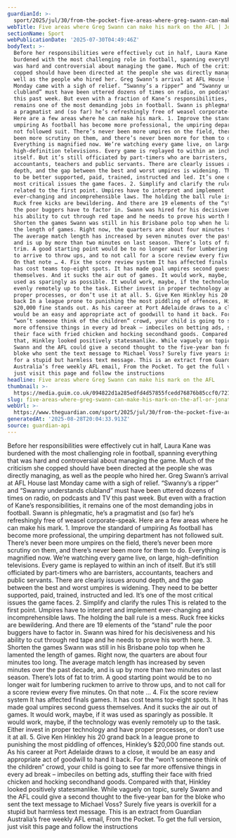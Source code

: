 ```yaml
---
guardianId: >-
  sport/2025/jul/30/from-the-pocket-five-areas-where-greg-swann-can-make-his-mark-on-the-afl
webTitle: Five areas where Greg Swann can make his mark on the AFL | Jonathan Horn
sectionName: Sport
webPublicationDate: '2025-07-30T04:49:46Z'
bodyText: >-
  Before her responsibilities were effectively cut in half, Laura Kane was
  burdened with the most challenging role in football, spanning everything that
  was hard and controversial about managing the game. Much of the criticism she
  copped should have been directed at the people she was directly managing, as
  well as the people who hired her. Greg Swann’s arrival at AFL House last
  Monday came with a sigh of relief. “Swanny’s a ripper” and “Swanny understands
  clubland” must have been uttered dozens of times on radio, on podcasts and TV
  this past week. But even with a fraction of Kane’s responsibilities, it
  remains one of the most demanding jobs in football. Swann is phlegmatic, he’s
  a pragmatist and (so far) he’s refreshingly free of weasel corporate-speak.
  Here are a few areas where he can make his mark. 1. Improve the standard of
  umpiring As football has become more professional, the umpiring department has
  not followed suit. There’s never been more umpires on the field, there’s never
  been more scrutiny on them, and there’s never been more for them to do.
  Everything is magnified now. We’re watching every game live, on large,
  high-definition televisions. Every game is replayed to within an inch of
  itself. But it’s still officiated by part-timers who are barristers,
  accountants, teachers and public servants. There are clearly issues around
  depth, and the gap between the best and worst umpires is widening. They need
  to be better supported, paid, trained, instructed and led. It’s one of the
  most critical issues the game faces. 2. Simplify and clarify the rules This is
  related to the first point. Umpires have to interpret and implement
  ever-changing and incomprehensible laws. The holding the ball rule is a mess.
  Ruck free kicks are bewildering. And there are 19 elements of the “stand” rule
  the poor buggers have to factor in. Swann was hired for his decisiveness and
  his ability to cut through red tape and he needs to prove his worth here. 3.
  Shorten the games Swann was still in his Brisbane polo top when he lamented
  the length of games. Right now, the quarters are about four minutes too long.
  The average match length has increased by seven minutes over the past decade,
  and is up by more than two minutes on last season. There’s lots of fat to
  trim. A good starting point would be to no longer wait for lumbering ruckmen
  to arrive to throw ups, and to not call for a score review every five minutes.
  On that note … 4. Fix the score review system It has affected finals games. It
  has cost teams top-eight spots. It has made goal umpires second guess
  themselves. And it sucks the air out of games. It would work, maybe, if it was
  used as sparingly as possible. It would work, maybe, if the technology was
  evenly remotely up to the task. Either invest in proper technology and have
  proper processes, or don’t use it at all. 5. Give Ken Hinkley his 20 grand
  back In a league prone to punishing the most piddling of offences, Hinkley’s
  $20,000 fine stands out. As his career at Port Adelaide draws to a close, it
  would be an easy and appropriate act of goodwill to hand it back. For the
  “won’t someone think of the children” crowd, your child is going to see far
  more offensive things in every ad break – imbeciles on betting ads, stuffing
  their face with fried chicken and hocking secondhand goods. Compared with
  that, Hinkley looked positively statesmanlike. While vaguely on topic, surely
  Swann and the AFL could give a second thought to the five-year ban for the
  bloke who sent the text message to Michael Voss? Surely five years is overkill
  for a stupid but harmless text message. This is an extract from Guardian
  Australia’s free weekly AFL email, From the Pocket. To get the full version,
  just visit this page and follow the instructions
headline: Five areas where Greg Swann can make his mark on the AFL
thumbnail: >-
  https://media.guim.co.uk/094822d1a285edfd4d57855fcedd76876b85ccf0/721_0_5359_4289/500.jpg
slug: five-areas-where-greg-swann-can-make-his-mark-on-the-afl-or-jonathan-horn
webUrl: >-
  https://www.theguardian.com/sport/2025/jul/30/from-the-pocket-five-areas-where-greg-swann-can-make-his-mark-on-the-afl
generatedAt: '2025-08-28T20:04:33.913Z'
source: guardian-api
---
```

Before her responsibilities were effectively cut in half, Laura Kane was burdened with the most challenging role in football, spanning everything that was hard and controversial about managing the game. Much of the criticism she copped should have been directed at the people she was directly managing, as well as the people who hired her. Greg Swann’s arrival at AFL House last Monday came with a sigh of relief. “Swanny’s a ripper” and “Swanny understands clubland” must have been uttered dozens of times on radio, on podcasts and TV this past week. But even with a fraction of Kane’s responsibilities, it remains one of the most demanding jobs in football. Swann is phlegmatic, he’s a pragmatist and (so far) he’s refreshingly free of weasel corporate-speak. Here are a few areas where he can make his mark. 1. Improve the standard of umpiring As football has become more professional, the umpiring department has not followed suit. There’s never been more umpires on the field, there’s never been more scrutiny on them, and there’s never been more for them to do. Everything is magnified now. We’re watching every game live, on large, high-definition televisions. Every game is replayed to within an inch of itself. But it’s still officiated by part-timers who are barristers, accountants, teachers and public servants. There are clearly issues around depth, and the gap between the best and worst umpires is widening. They need to be better supported, paid, trained, instructed and led. It’s one of the most critical issues the game faces. 2. Simplify and clarify the rules This is related to the first point. Umpires have to interpret and implement ever-changing and incomprehensible laws. The holding the ball rule is a mess. Ruck free kicks are bewildering. And there are 19 elements of the “stand” rule the poor buggers have to factor in. Swann was hired for his decisiveness and his ability to cut through red tape and he needs to prove his worth here. 3. Shorten the games Swann was still in his Brisbane polo top when he lamented the length of games. Right now, the quarters are about four minutes too long. The average match length has increased by seven minutes over the past decade, and is up by more than two minutes on last season. There’s lots of fat to trim. A good starting point would be to no longer wait for lumbering ruckmen to arrive to throw ups, and to not call for a score review every five minutes. On that note … 4. Fix the score review system It has affected finals games. It has cost teams top-eight spots. It has made goal umpires second guess themselves. And it sucks the air out of games. It would work, maybe, if it was used as sparingly as possible. It would work, maybe, if the technology was evenly remotely up to the task. Either invest in proper technology and have proper processes, or don’t use it at all. 5. Give Ken Hinkley his 20 grand back In a league prone to punishing the most piddling of offences, Hinkley’s $20,000 fine stands out. As his career at Port Adelaide draws to a close, it would be an easy and appropriate act of goodwill to hand it back. For the “won’t someone think of the children” crowd, your child is going to see far more offensive things in every ad break – imbeciles on betting ads, stuffing their face with fried chicken and hocking secondhand goods. Compared with that, Hinkley looked positively statesmanlike. While vaguely on topic, surely Swann and the AFL could give a second thought to the five-year ban for the bloke who sent the text message to Michael Voss? Surely five years is overkill for a stupid but harmless text message. This is an extract from Guardian Australia’s free weekly AFL email, From the Pocket. To get the full version, just visit this page and follow the instructions
